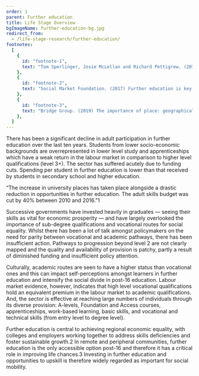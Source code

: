 ```yaml
---
order: 1
parent: Further education
title: Life Stage Overview
bgImageName: further-education-bg.jpg
redirect_from: 
  - /life-stage-research/further-education/
footnotes:
  [
    {
      id: "footnote-1",
      text: "Tom Sperlinger, Josie McLellan and Richard Pettigrew. (2018) Who are universities for? Re-making higher education. Bristol University Press, p. 42.",
    },
    {
      id: "footnote-2",
      text: "Social Market Foundation. (2017) Further education is key to social mobility in Brexit Britain.",
    },
    {
      id: "footnote-3",
      text: "Bridge Group. (2019) The importance of place: geographical isolation and progression to higher education.",
    },
  ]
---
```



There has been a significant decline in adult participation in further education
over the last ten years. Students from lower socio-economic backgrounds are
overrepresented in lower level study and apprenticeships which have a weak
return in the labour market in comparison to higher level qualifications (level
3+). The sector has suffered acutely due to funding cuts. Spending per student
in further education is lower than that received by students in secondary school
and higher education.

<div>
  <FurtherEducationOverviewSVG/>

  “The increase in university places has taken place alongside a drastic
  reduction in opportunities in further education. The adult skills budget was
  cut by 40% between 2010 and 2016.”<FootnoteLink linkId="footnote-1">1</FootnoteLink>
</div>

Successive governments have invested heavily in graduates — seeing their skills
as vital for economic prosperity — and have largely overlooked the importance of
sub-degree qualifications and vocational routes for social equality. Whilst
there has been a lot of talk amongst policymakers on the need for parity between
vocational and academic pathways, there has been insufficient action. Pathways
to progression beyond level 2 are not clearly mapped and the quality and
availability of provision is patchy, partly a result of diminished funding and
insufficient policy attention. 

Culturally, academic routes are seen to have a higher status than vocational
ones and this can impact self-perceptions amongst learners in further education
and intensify the social divide in post-16 education. Labour market evidence,
however, indicates that high level vocational qualifications hold an equivalent
premium in the labour market to academic qualifications. And, the sector is
effective at reaching large numbers of individuals through its diverse
provision: A-levels, Foundation and Access courses, apprenticeships, work-based
learning, basic skills, and vocational and technical skills (from entry level to
degree level). 

<ResearchImage imageName="further-education-overview.jpg" />

Further education is central to achieving regional economic equality, with
colleges and employers working together to address skills deficiencies and
foster sustainable growth.<FootnoteLink linkId="footnote-2">2</FootnoteLink> In
remote and peripheral communities, further education is the only accessible
option post-16 and therefore it has a critical role in improving life
chances.<FootnoteLink linkId="footnote-3">3</FootnoteLink> Investing in further
education and opportunities to upskill is therefore widely regarded as important
for social mobility. 